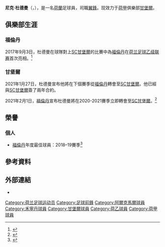 {{Infobox football biography
| name                =  尼克·杜德曼<br />Nick Doodeman
| image               = Nick_Doodeman.jpg
| caption             = 
| fullname            = Nick Doodeman
| birth_date          = {{birth date and age|1996|10|22|df=y}}
| birth_place         = {{flagicon|NED}} [[荷蘭|荷蘭]][[德雷赫特蘭|德雷赫特蘭]]
| height              = {{convert|1.73|m|ftin|0|abbr=on}}
| position            = [[前鋒_(足球)|翼鋒]]
| currentclub         = [[SC甘堡爾|甘堡爾]]
| clubnumber          = 17
| youthyears1         = 
| youthclubs1         = ASV '55
| youthyears2         = {{0|0000}}–2007
| youthclubs2        = VV De Zouaven
| youthyears3         = 2007–2016
| youthclubs3        = [[AZ_(足球會)|阿爾克馬爾]]
| years1              = 2016–2017
| clubs1              = [[AZ青年隊|阿爾克馬爾青年隊]]
| caps1               = 21
| goals1              = 6
| years2              = 2017
| clubs2              = [[禾寧丹足球會|福倫丹青年隊]]
| caps2               = 3
| goals2              = 1
| years3              = 2017–2021
| clubs3              = [[禾寧丹足球會|福倫丹]]
| caps3               = 122
| goals3              = 26
| years4              = 2021–
| clubs4              = [[SC甘堡爾|甘堡爾]]
| caps4               = 18
| goals4              = 1
| nationalyears1 = 2013   | nationalteam1 = 荷蘭U17 | nationalcaps1 = 1 | nationalgoals1 = 0
| nationalyears2 = 2013   | nationalteam2 = 荷蘭U18 | nationalcaps2 = 1 | nationalgoals2 = 0
| medaltemplates      = 
| club-update         = 2021年12月10日
| nationalteam-update = 
}}
'''尼克·杜德曼'''（{{lang-nl|Nick Doodeman}}，{{bd|1996年|10月22日}}），是一名[[荷蘭|荷蘭]]足球員，司職[[前鋒_(足球)|翼鋒]]。现效力于[[荷兰足球甲级联赛|荷甲]]俱樂部[[SC甘堡爾|甘堡爾]]。

== 俱樂部生涯 ==
=== 福倫丹 ===
2017年9月3日，杜德曼在球隊對上[[SC甘堡爾|SC甘堡爾]]的比賽中為[[禾寧丹足球會|福倫丹]]在[[荷兰足球乙级联赛|荷兰足球乙级联赛]]首次亮相。<ref>{{Cite web |url=https://int.soccerway.com/matches/2017/09/03/netherlands/eerste-divisie/fc-volendam/stichting-cambuur-leeuwarden-bvo/2463212/ |title="Game Report by Soccerway" |access-date=2020-10-20 |archive-date=2020-10-23 |archive-url=https://web.archive.org/web/20201023071241/https://int.soccerway.com/matches/2017/09/03/netherlands/eerste-divisie/fc-volendam/stichting-cambuur-leeuwarden-bvo/2463212/ |dead-url=no }}</ref>

=== 甘堡爾 ===
2021年1月27日，杜德曼宣布他將在下個賽季從[[禾寧丹足球會|福倫丹]]轉會至[[SC甘堡爾|SC甘堡爾]]。他已經與[[SC甘堡爾|SC甘堡爾]]簽了兩年合約。

2021年2月1日，[[禾寧丹足球會|福倫丹]]宣布杜德曼將在2020-2021賽季立即轉會至[[SC甘堡爾|SC甘堡爾]]。<ref>{{Cite web|url=https://www.nhnieuws.nl/nieuws/280192/nick-doodeman-alsnog-per-direct-van-fc-volendam-naar-cambuur|title=Nick Doodeman alsnog per direct van FC Volendam naar Cambuur|date=2021-02-20|publisher=www.nhnieuws.nl|language=nl|access-date=2021-02-25|archive-date=2021-02-02|archive-url=https://web.archive.org/web/20210202110335/https://www.nhnieuws.nl/nieuws/280192/nick-doodeman-alsnog-per-direct-van-fc-volendam-naar-cambuur|dead-url=no}}</ref>

== 榮譽 ==
=== 個人 ===
* [[禾寧丹足球會|福倫丹]]年度最佳球員：2018–19賽季<ref>{{Cite web |url=https://fcvolendam.nl/nieuws/nick-doodeman-spelervanhetseizoen-2018-2019/ |title=Nick Doodeman speler van het seizoen 2018-2019 |access-date=2020-10-20 |archive-date=2019-05-22 |archive-url=https://web.archive.org/web/20190522044920/https://www.fcvolendam.nl/nieuws/nick-doodeman-spelervanhetseizoen-2018-2019/ |dead-url=no }}</ref>


== 參考資料 ==
{{Reflist|2}}

==外部連結==
* {{Soccerway}}


{{DEFAULTSORT: Doodeman,Nick}}
[[Category:荷兰足球运动员|Category:荷兰足球运动员]]
[[Category:足球前鋒|Category:足球前鋒]]
[[Category:阿爾克馬爾球員|Category:阿爾克馬爾球員]]
[[Category:禾寧丹球員|Category:禾寧丹球員]]
[[Category:甘堡爾球員|Category:甘堡爾球員]]
[[Category:荷乙球員|Category:荷乙球員]]
[[Category:荷甲球員|Category:荷甲球員]]